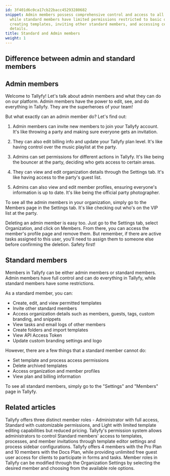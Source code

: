 ```yaml
---
id: 3f401d6c0ca17cb22bacc45293280682
snippet: Admin members possess comprehensive control and access to all Tallyfy features,
  while standard members have limited permissions restricted to basic operations like
  creating templates, inviting other standard members, and accessing certain organizational
  details.
title: Standard and Admin members
weight: 1
---
```


## Difference between admin and standard members

## Admin members

Welcome to Tallyfy! Let's talk about admin members and what they can do on our platform. Admin members have the power to edit, see, and do everything in Tallyfy. They are the superheroes of your team!

But what exactly can an admin member do? Let's find out:

1. Admin members can invite new members to join your Tallyfy account. It's like throwing a party and making sure everyone gets an invitation.

2. They can also edit billing info and update your Tallyfy plan level. It's like having control over the music playlist at the party.

3. Admins can set permissions for different actions in Tallyfy. It's like being the bouncer at the party, deciding who gets access to certain areas.

4. They can view and edit organization details through the Settings tab. It's like having access to the party's guest list.

5. Admins can also view and edit member profiles, ensuring everyone's information is up to date. It's like being the official party photographer.

To see all the admin members in your organization, simply go to the Members page in the Settings tab. It's like checking out who's on the VIP list at the party.

Deleting an admin member is easy too. Just go to the Settings tab, select Organization, and click on Members. From there, you can access the member's profile page and remove them. But remember, if there are active tasks assigned to this user, you'll need to assign them to someone else before confirming the deletion. Safety first!

## Standard members

Members in Tallyfy can be either admin members or standard members. Admin members have full control and can do everything in Tallyfy, while standard members have some restrictions.

As a standard member, you can:

- Create, edit, and view permitted templates
- Invite other standard members
- Access organization details such as members, guests, tags, custom branding, and snippets
- View tasks and email logs of other members
- Create folders and import templates
- View API Access Token
- Update custom branding settings and logo

However, there are a few things that a standard member cannot do:

- Set template and process access permissions
- Delete archived templates
- Access organization and member profiles
- View plan and billing information

To see all standard members, simply go to the "Settings" and "Members" page in Tallyfy.


## Related articles
<CardGrid>
<LinkTitleCard header="<b>Documenting > Members</b>" href="/products/pro/documenting/members/" > Tallyfy offers three distinct member roles - Administrator with full access, Standard with customizable permissions, and Light with limited template editing capabilities but reduced pricing. </LinkTitleCard>
<LinkTitleCard header="<b>Members > Manage member permissions</b>" href="/products/pro/documenting/members/how-do-i-manage-member-permissions-in-tallyfy/" > Tallyfy's permission system allows administrators to control Standard members' access to templates, processes, and member invitations through template editor settings and process sidebar configurations. </LinkTitleCard>
<LinkTitleCard header="<b>Billing > Tallyfy's Account and Member Limits</b>" href="/products/pro/settings/billing/what-are-tallyfys-account-and-member-limits/" > Tallyfy offers 4 members with the Pro Plan and 10 members with the Docs Plan, while providing unlimited free guest user access for clients to participate in forms and tasks. </LinkTitleCard>
<LinkTitleCard header="<b>Members > Change the role of a member</b>" href="/products/pro/documenting/members/how-can-i-change-a-members-role-in-tallyfy/" > Member roles in Tallyfy can be modified through the Organization Settings by selecting the desired member and choosing from the available role options. </LinkTitleCard>
</CardGrid>